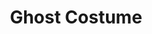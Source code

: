 ---
title: "Ghost Costume"
meta_title: "Ghost Costume craft"
description: "Craft de Ghost Costume"
rank: "e"
draft: false
name: "Ghost Costume"
recipe_img: "https://wiki.pokexgames.com/images/3/30/Ghost_Costume-tangela.png"
level: 8
craft_time: 180
result: 1
value_npc: 1
ingredients:
  - name: "Blue Vines"
    quantity: 5
    item_img: "https://wiki.pokexgames.com/images/9/96/Blue_Vines.png"
    value_npc: 1
  - name: "Traces of Ghost"
    quantity: 3
    item_img: "https://wiki.pokexgames.com/images/3/3c/Traces_Of_Ghost.png"
    value_npc: 1
  - name: "Ghost Essence"
    quantity: 100
    item_img: "https://wiki.pokexgames.com/images/f/fd/Ghost_essences.png"
    value_npc: 1
  - name: "Style Point"
    quantity: 800
    item_img: "https://wiki.pokexgames.com/images/e/e0/Style_point.png"
    value_npc: 1
---